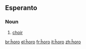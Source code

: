 ==Esperanto==

===Noun===
{{eo-noun}}

# [[choir]]

[[br:ĥoro]]
[[el:ĥoro]]
[[fr:ĥoro]]
[[it:ĥoro]]
[[zh:ĥoro]]